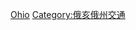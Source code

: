 {{commonscat|Rail transportation in Ohio}}

[[Category:美國各州鐵路|Ohio]]
[[Category:俄亥俄州交通‎|Category:俄亥俄州交通‎]]